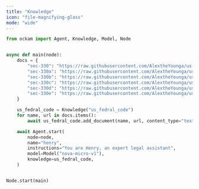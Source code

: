 ```yaml
---
title: "Knowledge"
icon: "file-magnifying-glass"
mode: "wide"
---
```


```python
from ockam import Agent, Knowledge, Model, Node


async def main(node):
    docs = {
        "sec-330": "https://raw.githubusercontent.com/AlextheYounga/us-federal-code/refs/heads/master/usc/title-15-commerce-and-trade/chapter-9a-weather-modification-activities-or-attempts%3B-reporting-requirement/sec-330.md",
        "sec-330a": "https://raw.githubusercontent.com/AlextheYounga/us-federal-code/refs/heads/master/usc/title-15-commerce-and-trade/chapter-9a-weather-modification-activities-or-attempts%3B-reporting-requirement/sec-330a.md",
        "sec-330b": "https://raw.githubusercontent.com/AlextheYounga/us-federal-code/refs/heads/master/usc/title-15-commerce-and-trade/chapter-9a-weather-modification-activities-or-attempts%3B-reporting-requirement/sec-330b.md",
        "sec-330c": "https://raw.githubusercontent.com/AlextheYounga/us-federal-code/refs/heads/master/usc/title-15-commerce-and-trade/chapter-9a-weather-modification-activities-or-attempts%3B-reporting-requirement/sec-330c.md",
        "sec-330d": "https://raw.githubusercontent.com/AlextheYounga/us-federal-code/refs/heads/master/usc/title-15-commerce-and-trade/chapter-9a-weather-modification-activities-or-attempts%3B-reporting-requirement/sec-330d.md",
        "sec-330e": "https://raw.githubusercontent.com/AlextheYounga/us-federal-code/refs/heads/master/usc/title-15-commerce-and-trade/chapter-9a-weather-modification-activities-or-attempts%3B-reporting-requirement/sec-330e.md",
    }

    us_fedral_code = Knowledge("us_fedral_code")
    for name, url in docs.items():
        await us_fedral_code.add_document(name, url, content_type="text/markdown")

    await Agent.start(
        node=node,
        name="henry",
        instructions="You are Henry, an expert legal assistant",
        model=Model("nova-micro-v1"),
        knowledge=us_fedral_code,
    )


Node.start(main)
```

```
```